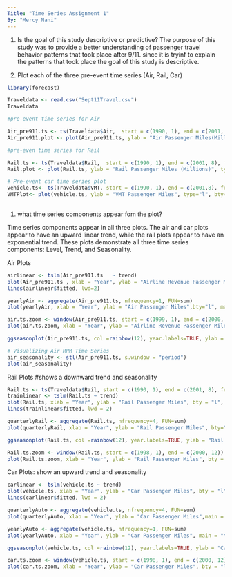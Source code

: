 ```yaml
---
Title: "Time Series Assignment 1" 
By: "Mercy Nani"
---
```



1. Is the goal of this study descriptive or predictive?
The purpose of this study was to provide a better understanding of passenger travel behavior patterns that took place after 9/11. since it is tryinf to explain the  patterns that took place the goal of this study is descriptive. 

2. Plot each of the three pre-event time series (Air, Rail, Car)
```r
library(forecast)
```


```r
Traveldata <- read.csv("Sept11Travel.csv")
Traveldata 
```


```r
#pre-event time series for Air 

Air_pre911.ts <- ts(Traveldata$Air,  start = c(1990, 1), end = c(2001, 8), frequency = 12)
Air_pre911.plot <- plot(Air_pre911.ts, ylab = "Air Passenger Miles(Millions)", type="l", bty="l",  main = "Airline Revenue Passenger Miles before 9/11")


```
```r
#pre-even time series for Rail

Rail.ts <- ts(Traveldata$Rail,  start = c(1990, 1), end = c(2001, 8), frequency = 12)
Rail.plot <- plot(Rail.ts, ylab = "Rail Passenger Miles (Millions)", type="l", bty="l", main = "Rail Passenger Miles before 9/11")


```


```r
# Pre-event car time series plot
vehicle.ts<- ts(Traveldata$VMT, start = c(1990, 1), end = c(2001,8), frequency = 12)
VMTPlot<- plot(vehicle.ts, ylab = "VMT Passenger Miles", type="l", bty="l", main = "Vehicle Passenger Miles pre 9/11")  
  
```
1) what time series components appear fom the plot?

Time series components appear in all three plots. The air and car plots appear to have an upward linear trend, while the rail plots appear to have an exponential trend.
These plots demonstrate all three time series components: Level, Trend, and Seasonality.



Air Plots
```r
airlinear <- tslm(Air_pre911.ts   ~ trend)
plot(Air_pre911.ts , xlab = "Year", ylab = "Airline Revenue Passenger Miles", bty = "l", main = "Trend: Air Revenue Passenger Miles")
lines(airlinear$fitted, lwd=2)
```
```r
yearlyAir <- aggregate(Air_pre911.ts, nfrequency=1, FUN=sum)
plot(yearlyAir, xlab = "Year", ylab = "Air Passenger Miles",bty="l", main = "Yearly Air Miles with Seasonality Suppressed")
```

```r
air.ts.zoom <- window(Air_pre911.ts, start = c(1999, 1), end = c(2000, 12))
plot(air.ts.zoom, xlab = "Year", ylab = "Airline Revenue Passenger Miles", bty = "l", main = "Zoom: Air Revenue Passenger Miles")
```

```r
ggseasonplot(Air_pre911.ts, col =rainbow(12), year.labels=TRUE, ylab = "Air Passenger Revenue Miles", main = "Seasonal Plot for Air Passenger Revenue")
```


```r
# Visualizing Air RPM Time Series
air_seasonality <- stl(Air_pre911.ts, s.window = "period")
plot(air_seasonality)
```


Rail Plots 
#shows a downward trend and seasonality
```r
Rail.ts <- ts(Traveldata$Rail, start = c(1990, 1), end = c(2001, 8), frequency = 12)
trainlinear <- tslm(Rail.ts ~ trend)
plot(Rail.ts, xlab = "Year", ylab = "Rail Passenger Miles", bty = "l", main = "Trend: Rail Passenger Miles")
lines(trainlinear$fitted, lwd = 2)

```

```r
quarterlyRail <- aggregate(Rail.ts, nfrequency=4, FUN=sum)
plot(quarterlyRail, xlab = "Year", ylab = "Rail Passenger Miles", bty="l", main = "Rail Miles by Quarter with Seasonality Suppressed")
```

```r
ggseasonplot(Rail.ts, col =rainbow(12), year.labels=TRUE, ylab = "Rail Passenger Revenue Miles", main = "Season Plot for Rail Miles Travelled")
```

```r
Rail.ts.zoom <- window(Rail.ts, start = c(1998, 1), end = c(2000, 12))
plot(Rail.ts.zoom, xlab = "Year", ylab = "Rail Passenger Miles", bty = "l", main = "Zoom: Rail Passenger Miles")
```

Car Plots: show an upward trend and seasonality
```r
carlinear <- tslm(vehicle.ts ~ trend)
plot(vehicle.ts, xlab = "Year", ylab = "Car Passenger Miles", bty = "l", main = "Trend: Vehicle Passenger Miles")
lines(carlinear$fitted, lwd = 2)
```

```r
quarterlyAuto <- aggregate(vehicle.ts, nfrequency=4, FUN=sum)
plot(quarterlyAuto, xlab = "Year", ylab = "Car Passenger Miles",main = "Quarterly Vehicle with Seasonality Suppressed", bty="l")
```

```r
yearlyAuto <- aggregate(vehicle.ts, nfrequency=1, FUN=sum)
plot(yearlyAuto, xlab = "Year", ylab = "Car Passenger Miles", main = "Yearly Car with Seasonality Suppressed",  bty="l")
```

```r
ggseasonplot(vehicle.ts, col =rainbow(12), year.labels=TRUE, ylab = "Car Passenger Miles")
```

```r
car.ts.zoom <- window(vehicle.ts, start = c(1998, 1), end = c(2000, 12))
plot(car.ts.zoom, xlab = "Year", ylab = "Car Passenger Miles", bty = "l", main = "Zoom: Car Passenger Miles")
```


